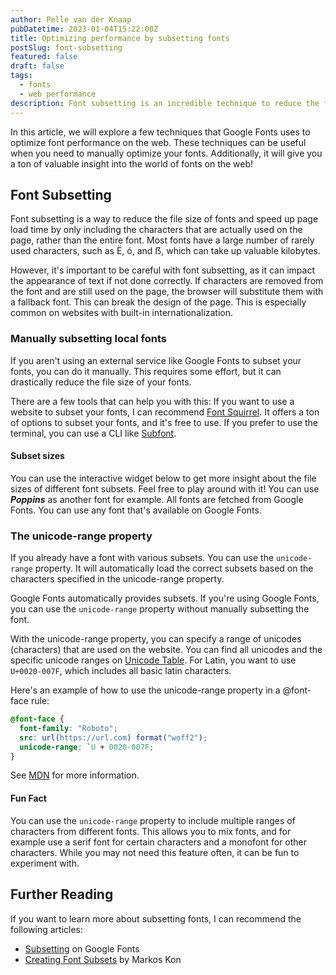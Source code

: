 ```yaml
---
author: Pelle van der Knaap
pubDatetime: 2023-01-04T15:22:00Z
title: Optimizing performance by subsetting fonts
postSlug: font-subsetting
featured: false
draft: false
tags:
  - fonts
  - web performance
description: Font subsetting is an incredible technique to reduce the file size of fonts and speed up page load times. In this article, we will explore a few techniques that Google Fonts uses to optimize font performance on the web.
---
```



In this article, we will explore a few techniques that Google Fonts uses to optimize font performance on the web.
These techniques can be useful when you need to manually optimize your fonts.
Additionally, it will give you a ton of valuable insight into the world of fonts on the web!

## Font Subsetting

Font subsetting is a way to reduce the file size of fonts and speed up page load time by only including the characters that are actually used on the page, rather than the entire font.
Most fonts have a large number of rarely used characters, such as Ë, ó, and ẞ, which can take up valuable kilobytes.

However, it's important to be careful with font subsetting, as it can impact the appearance of text if not done correctly.
If characters are removed from the font and are still used on the page, the browser will substitute them with a fallback font. This can break the design of the page.
This is especially common on websites with built-in internationalization.

### Manually subsetting local fonts

If you aren't using an external service like Google Fonts to subset your fonts, you can do it manually.
This requires some effort, but it can drastically reduce the file size of your fonts.

There are a few tools that can help you with this:
If you want to use a website to subset your fonts, I can recommend [Font Squirrel](https://www.fontsquirrel.com/tools/webfont-generator).
It offers a ton of options to subset your fonts, and it's free to use.
If you prefer to use the terminal, you can use a CLI like [Subfont](https://github.com/Munter/subfont).

#### Subset sizes

You can use the interactive widget below to get more insight about the file sizes of different font subsets.
Feel free to play around with it! You can use **_Poppins_** as another font for example.
All fonts are fetched from Google Fonts. You can use any font that's available on Google Fonts.

<FontWidget client:visible />

### The unicode-range property

If you already have a font with various subsets. You can use the `unicode-range` property.
It will automatically load the correct subsets based on the characters specified in the unicode-range property.

Google Fonts automatically provides subsets. If you're using Google Fonts, you can use the `unicode-range` property without manually subsetting the font.

With the unicode-range property, you can specify a range of unicodes (characters) that are used on the website.
You can find all unicodes and the specific unicode ranges on [Unicode Table](https://unicode-table.com/en/#control-character).
For Latin, you want to use `U+0020-007F`, which includes all basic latin characters.

Here's an example of how to use the unicode-range property in a @font-face rule:

```css
@font-face {
  font-family: "Roboto";
  src: url(https://url.com) format("woff2");
  unicode-range: `U + 0020-007F;
}
```

See [MDN](https://developer.mozilla.org/en-US/docs/Web/CSS/@font-face/unicode-range) for more information.

#### Fun Fact

You can use the `unicode-range` property to include multiple ranges of characters from different fonts.
This allows you to mix fonts, and for example use a serif font for certain characters and a monofont for other characters.
While you may not need this feature often, it can be fun to experiment with.

## Further Reading

If you want to learn more about subsetting fonts, I can recommend the following articles:

- [Subsetting](https://fonts.google.com/knowledge/glossary/subsetting) on Google Fonts
- [Creating Font Subsets](https://markoskon.com/creating-font-subsets/) by Markos Kon
